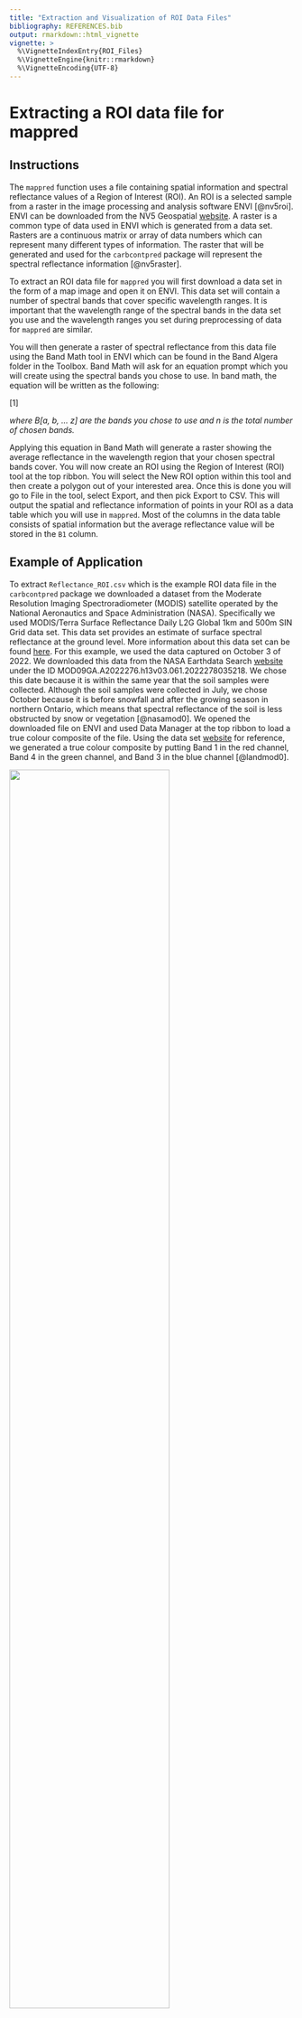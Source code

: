 ```yaml
---
title: "Extraction and Visualization of ROI Data Files"
bibliography: REFERENCES.bib
output: rmarkdown::html_vignette
vignette: >
  %\VignetteIndexEntry{ROI_Files}
  %\VignetteEngine{knitr::rmarkdown}
  %\VignetteEncoding{UTF-8}
---
```


# Extracting a ROI data file for mappred

## Instructions

The ````mappred```` function uses a file containing spatial information and spectral reflectance values of a Region of Interest (ROI). An ROI is a selected sample from a raster in the image processing and analysis software ENVI [@nv5roi]. ENVI can be downloaded from the NV5 Geospatial [website](https://www.nv5geospatialsoftware.com/). A raster is a common type of data used in ENVI which is generated from a data set. Rasters are a continuous matrix or array of data numbers which can represent many different types of information. The raster that will be generated and used for the ````carbcontpred```` package will represent the spectral reflectance information [@nv5raster].

To extract an ROI data file for ````mappred```` you will first download a data set in the form of a map image and open it on ENVI. This data set will contain a number of spectral bands that cover specific wavelength ranges. It is important that the wavelength range of the spectral bands in the data set you use and the wavelength ranges you set during preprocessing of data for ````mappred```` are similar. 

You will then generate a raster of spectral reflectance from this data file using the Band Math tool in ENVI which can be found in the Band Algera folder in the Toolbox. Band Math will ask for an equation prompt which you will create using the spectral bands you chose to use. In band math, the equation will be written as the following:

[1]\begin{equation} \label{eq:1}((B[a] + B[b] + … B[z])/n)\end{equation}

*where B[a, b, … z] are the bands you chose to use and n is the total number of chosen bands.*

Applying this equation in Band Math will generate a raster showing the average reflectance in the wavelength region that your chosen spectral bands cover. You will now create an ROI using the Region of Interest (ROI) tool at the top ribbon. You will select the New ROI option within this tool and then create a polygon out of your interested area. Once this is done you will go to File in the tool, select Export, and then pick Export to CSV. This will output the spatial and reflectance information of points in your ROI as a data table which you will use in ````mappred````. Most of the columns in the data table consists of spatial information but the average reflectance value will be stored in the ````B1```` column.

## Example of Application

To extract ````Reflectance_ROI.csv```` which is the example ROI data file in the ````carbcontpred```` package we downloaded a dataset from the Moderate Resolution Imaging Spectroradiometer (MODIS) satellite operated by the National Aeronautics and Space Administration (NASA). Specifically we used MODIS/Terra Surface Reflectance Daily L2G Global 1km and 500m SIN Grid data set. This data set provides an estimate of surface spectral reflectance at the ground level. More information about this data set can be found [here](https://ladsweb.modaps.eosdis.nasa.gov/missions-and-measurements/products/MOD09GA). For this example, we used the data captured on October 3 of 2022. We downloaded this data from the NASA Earthdata Search [website](https://search.earthdata.nasa.gov/search) under the ID MOD09GA.A2022276.h13v03.061.2022278035218. We chose this date because it is within the same year that the soil samples were collected. Although the soil samples were collected in July, we chose October because it is before snowfall and after the growing season in northern Ontario, which means that spectral reflectance of the soil is less obstructed by snow or vegetation [@nasamod0]. We opened the downloaded file on ENVI and used Data Manager at the top ribbon to load a true colour composite of the file. Using the data set [website](https://ladsweb.modaps.eosdis.nasa.gov/missions-and-measurements/products/MOD09GA) for reference, we generated a true colour composite by putting Band 1 in the red channel, Band 4 in the green channel, and Band 3 in the blue channel [@landmod0].

![](envi_true_colour.png){width="75%"}

**Figure 1.** *A true colour composite of the Hudson Bay Lowlands. The image is generated from ENVI using the data file MOD09GA.A2022276.h13v03.061.2022278035218 from NASA. The composite was generated by using Band 1 in the red channel, Band 4 in the green channel, and Band 3 in the blue channel.*

We generated a raster of spectral reflectance from this data file using Band Math and all 7 of the spectral bands in the file. This is because the 7 bands together cover a wavelength range from 620 nm to 2155 nm, which is a majority of the visible-near infrared (vis-NIR) region as shown on this [website](https://lpdaac.usgs.gov/products/mod09gav006/) [@landmod0]. Thus, our equation for Band Math is constructed as follows:

[2]\begin{equation} \label{eq:2}((B1 + B2 + B3 + B4 + B5 + B6 + B7)/7)\end{equation}

*where B1 to B7 are Bands 1 to 7 from the MOD09GA.A2022276.h13v03.061.2022278035218 data file.*

After generating a raster of spectral reflectance from this data file using the Band Math tool, we used the Region of Interest (ROI) tool to create an ROI that covers the area around our soil sample sites as well as nearby peatlands. 

![](envi_raster_reflectance.png){width="75%"}

**Figure 2.** *A raster of the Hudson Bay Lowlands showing the average reflectance value over a wavelength range of 620 nm to 2155 nm. The blue area represents the Region of Interest (ROI). The image is generated from ENVI using the data file MOD09GA.A2022276.h13v03.061.2022278035218 from NASA. The raster was generated by the average value of Bands 1 to 7 in the data file.*

Finally, we used Export to CSV to extract a data table containing the spatial and reflectance information of points in our ROI. The data table can be found in ````Reflectance_ROI.csv```` in the ````carbcontpred```` package. *Table 1* shows the first 6 rows of the ````ROI_Predicted_Carbon.csv```` data file.

**Table 1.** *The first 6 rows of the* ````ROI_Predicted_Carbon.csv```` *data file. The ````B1```` column represents the average reflectance values of the spatial points over a wavelength range of 620 nm to 2155 nm.*

```r
ROI_Predicted_Carbon <- as.data.frame(read.csv(system.file("ROI_folder", "ROI_Predicted_Carbon.csv", package = "carbcontpred")))
knitr::kable(head(ROI_Predicted_Carbon))
```

# Visualizing the output of mappred 

## Instructions

The ````mappred```` function will output a file similar to the ROI data file you used as the input. The difference is that the spectral reflectance values under the ````B1```` column are now replaced with the predicted organic carbon content. We can visualize the predicted organic carbon content on a map through the geographic information system software ArcGIS Pro. ArcGIS Pro can be downloaded from the Esri [website](https://www.esri.com/en-us/arcgis/products/arcgis-pro/overview).

You will open ArcGIS Pro and set a basemap to whatever you choose and then upload your output ROI data file as a standalone table in the Contents pane. You will then select the file and use the Display XY Data action to create a point feature class based on the x and y values from your file. This will create a layer of points over your ROI based on the spatial information provided in the data file. Next, you will use Conversion Tools and select Point to Raster. The prompt will ask for your Input Features and your Value field, which will be your point feature class and your reflectance values (Usually the B1 column) respectively. The rest of the parameters can be customized according to your preferences. The output of this map is a raster similar to the one for the spectral reflectance values in the previous section, except it is for the predicted organic carbon content instead of reflectance.

## Example of Application

The output using the example in the ````carbcontpred```` package is ````ROI_Predicted_Carbon.csv````. We opened ArcGIS Pro and selected the basemap to be Imagery. We uploaded ````ROI_Predicted_Carbon.csv```` as a standalone table in the Contents pane and then used the Display XY Data action to create a point feature class. We then used Point to Raster and selected the point feature class and the B1 column for the Input Features and the Value field respectively. We left the default selection for Cell assignment type, Priority field, and Cellsize, which were Most frequent, NONE, and 0.0056 respectively. The output of this map is shown in *Figure 3*.

![](arcgis_raster_carbon.png){width="75%"}

**Figure 3.** *A raster of the Hudson Bay Lowlands showing the predicted organic carbon content in percent dry mass of the Region of Interest (ROI). The image is generated using the data file MOD09GA.A2022276.h13v03.061.2022278035218 from NASA and the ````carbcontpred```` package.*

# References {#references .unnumbered}
